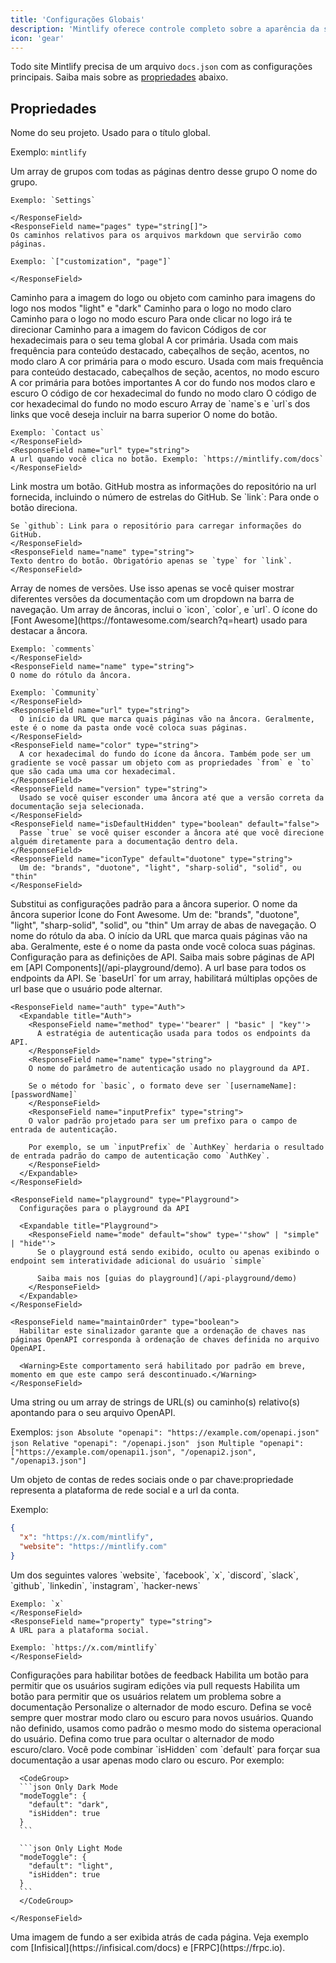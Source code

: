 ```yaml
---
title: 'Configurações Globais'
description: 'Mintlify oferece controle completo sobre a aparência da sua documentação usando o arquivo docs.json'
icon: 'gear'
---
```


Todo site Mintlify precisa de um arquivo `docs.json` com as configurações principais. Saiba mais sobre as [propriedades](#properties) abaixo.

## Propriedades

<ResponseField name="name" type="string" required>
Nome do seu projeto. Usado para o título global.

Exemplo: `mintlify`

</ResponseField>

<ResponseField name="navigation" type="Navigation[]" required>
  Um array de grupos com todas as páginas dentro desse grupo
  <Expandable title="Navigation">
    <ResponseField name="group" type="string">
    O nome do grupo.

    Exemplo: `Settings`

    </ResponseField>
    <ResponseField name="pages" type="string[]">
    Os caminhos relativos para os arquivos markdown que servirão como páginas.

    Exemplo: `["customization", "page"]`

    </ResponseField>

  </Expandable>
</ResponseField>

<ResponseField name="logo" type="string or object">
  Caminho para a imagem do logo ou objeto com caminho para imagens do logo nos modos "light" e "dark"
  <Expandable title="Logo">
    <ResponseField name="light" type="string">
      Caminho para o logo no modo claro
    </ResponseField>
    <ResponseField name="dark" type="string">
      Caminho para o logo no modo escuro
    </ResponseField>
    <ResponseField name="href" type="string" default="/">
      Para onde clicar no logo irá te direcionar
    </ResponseField>
  </Expandable>
</ResponseField>

<ResponseField name="favicon" type="string">
  Caminho para a imagem do favicon
</ResponseField>

<ResponseField name="colors" type="Colors">
  Códigos de cor hexadecimais para o seu tema global
  <Expandable title="Colors">
    <ResponseField name="primary" type="string" required>
      A cor primária. Usada com mais frequência para conteúdo destacado, cabeçalhos de seção, acentos, no modo claro
    </ResponseField>
    <ResponseField name="light" type="string">
      A cor primária para o modo escuro. Usada com mais frequência para conteúdo destacado, cabeçalhos de seção, acentos, no modo escuro
    </ResponseField>
    <ResponseField name="dark" type="string">
      A cor primária para botões importantes
    </ResponseField>
    <ResponseField name="background" type="object">
      A cor do fundo nos modos claro e escuro
      <Expandable title="Object">
        <ResponseField name="light" type="string" required>
          O código de cor hexadecimal do fundo no modo claro
        </ResponseField>
        <ResponseField name="dark" type="string" required>
          O código de cor hexadecimal do fundo no modo escuro
        </ResponseField>
      </Expandable>
    </ResponseField>
  </Expandable>
</ResponseField>

<ResponseField name="topbarLinks" type="TopbarLink[]">
  Array de `name`s e `url`s dos links que você deseja incluir na barra superior
  <Expandable title="TopbarLink">
    <ResponseField name="name" type="string">
    O nome do botão.

    Exemplo: `Contact us`
    </ResponseField>
    <ResponseField name="url" type="string">
    A url quando você clica no botão. Exemplo: `https://mintlify.com/docs`
    </ResponseField>

  </Expandable>
</ResponseField>

<ResponseField name="topbarCtaButton" type="Call to Action">
  <Expandable title="Topbar Call to Action">
    <ResponseField name="type" type={'"link" or "github"'} default="link">
    Link mostra um botão. GitHub mostra as informações do repositório na url fornecida, incluindo o número de estrelas do GitHub.
    </ResponseField>
    <ResponseField name="url" type="string">
    Se `link`: Para onde o botão direciona.

    Se `github`: Link para o repositório para carregar informações do GitHub.
    </ResponseField>
    <ResponseField name="name" type="string">
    Texto dentro do botão. Obrigatório apenas se `type` for `link`.
    </ResponseField>

  </Expandable>
</ResponseField>

<ResponseField name="versions" type="string[]">
  Array de nomes de versões. Use isso apenas se você quiser mostrar diferentes versões
  da documentação com um dropdown na barra de navegação.
</ResponseField>

<ResponseField name="anchors" type="Anchor[]">
  Um array de âncoras, inclui o `icon`, `color`, e `url`.
  <Expandable title="Anchor">
    <ResponseField name="icon" type="string">
    O ícone do [Font Awesome](https://fontawesome.com/search?q=heart) usado para destacar a âncora.

    Exemplo: `comments`
    </ResponseField>
    <ResponseField name="name" type="string">
    O nome do rótulo da âncora.

    Exemplo: `Community`
    </ResponseField>
    <ResponseField name="url" type="string">
      O início da URL que marca quais páginas vão na âncora. Geralmente, este é o nome da pasta onde você coloca suas páginas.
    </ResponseField>
    <ResponseField name="color" type="string">
      A cor hexadecimal do fundo do ícone da âncora. Também pode ser um gradiente se você passar um objeto com as propriedades `from` e `to` que são cada uma uma cor hexadecimal.
    </ResponseField>
    <ResponseField name="version" type="string">
      Usado se você quiser esconder uma âncora até que a versão correta da documentação seja selecionada.
    </ResponseField>
    <ResponseField name="isDefaultHidden" type="boolean" default="false">
      Passe `true` se você quiser esconder a âncora até que você direcione alguém diretamente para a documentação dentro dela.
    </ResponseField>
    <ResponseField name="iconType" default="duotone" type="string">
      Um de: "brands", "duotone", "light", "sharp-solid", "solid", ou "thin"
    </ResponseField>

  </Expandable>
</ResponseField>

<ResponseField name="topAnchor" type="Object">
  Substitui as configurações padrão para a âncora superior.
  <Expandable title="Object">
    <ResponseField name="name" default="Documentation" type="string">
      O nome da âncora superior
    </ResponseField>
    <ResponseField name="icon" default="book-open" type="string">
      Ícone do Font Awesome.
    </ResponseField>
    <ResponseField name="iconType" default="duotone" type="string">
      Um de: "brands", "duotone", "light", "sharp-solid", "solid", ou "thin"
    </ResponseField>
  </Expandable>
</ResponseField>

<ResponseField name="tabs" type="Tabs[]">
  Um array de abas de navegação.
  <Expandable title="Tabs">
    <ResponseField name="name" type="string">
      O nome do rótulo da aba.
    </ResponseField>
    <ResponseField name="url" type="string">
      O início da URL que marca quais páginas vão na aba. Geralmente, este
      é o nome da pasta onde você coloca suas páginas.
    </ResponseField>
  </Expandable>
</ResponseField>

<ResponseField name="api" type="API">
  Configuração para as definições de API. Saiba mais sobre páginas de API em [API Components](/api-playground/demo).
  <Expandable title="API">
    <ResponseField name="baseUrl" type="string">
      A url base para todos os endpoints da API. Se `baseUrl` for um array, habilitará múltiplas opções de url base
      que o usuário pode alternar.
    </ResponseField>

    <ResponseField name="auth" type="Auth">
      <Expandable title="Auth">
        <ResponseField name="method" type='"bearer" | "basic" | "key"'>
          A estratégia de autenticação usada para todos os endpoints da API.
        </ResponseField>
        <ResponseField name="name" type="string">
        O nome do parâmetro de autenticação usado no playground da API.

        Se o método for `basic`, o formato deve ser `[usernameName]:[passwordName]`
        </ResponseField>
        <ResponseField name="inputPrefix" type="string">
        O valor padrão projetado para ser um prefixo para o campo de entrada de autenticação.

        Por exemplo, se um `inputPrefix` de `AuthKey` herdaria o resultado de entrada padrão do campo de autenticação como `AuthKey`.
        </ResponseField>
      </Expandable>
    </ResponseField>

    <ResponseField name="playground" type="Playground">
      Configurações para o playground da API

      <Expandable title="Playground">
        <ResponseField name="mode" default="show" type='"show" | "simple" | "hide"'>
          Se o playground está sendo exibido, oculto ou apenas exibindo o endpoint sem interatividade adicional do usuário `simple`

          Saiba mais nos [guias do playground](/api-playground/demo)
        </ResponseField>
      </Expandable>
    </ResponseField>

    <ResponseField name="maintainOrder" type="boolean">
      Habilitar este sinalizador garante que a ordenação de chaves nas páginas OpenAPI corresponda à ordenação de chaves definida no arquivo OpenAPI.

      <Warning>Este comportamento será habilitado por padrão em breve, momento em que este campo será descontinuado.</Warning>
    </ResponseField>

  </Expandable>
</ResponseField>

<ResponseField name="openapi" type="string | string[]">
  Uma string ou um array de strings de URL(s) ou caminho(s) relativo(s) apontando para o seu
  arquivo OpenAPI.

  Exemplos:
  <CodeGroup>
    ```json Absolute
    "openapi": "https://example.com/openapi.json"
    ```
    ```json Relative
    "openapi": "/openapi.json"
    ```
    ```json Multiple
    "openapi": ["https://example.com/openapi1.json", "/openapi2.json", "/openapi3.json"]
    ```
  </CodeGroup>

</ResponseField>

<ResponseField name="footerSocials" type="FooterSocials">
  Um objeto de contas de redes sociais onde o par chave:propriedade representa a plataforma de rede social e a url da conta.

  Exemplo:
  ```json
  {
    "x": "https://x.com/mintlify",
    "website": "https://mintlify.com"
  }
  ```
  <Expandable title="FooterSocials">
    <ResponseField name="[key]" type="string">
    Um dos seguintes valores `website`, `facebook`, `x`, `discord`, `slack`, `github`, `linkedin`, `instagram`, `hacker-news`

    Exemplo: `x`
    </ResponseField>
    <ResponseField name="property" type="string">
    A URL para a plataforma social.

    Exemplo: `https://x.com/mintlify`
    </ResponseField>
  </Expandable>
</ResponseField>

<ResponseField name="feedback" type="Feedback">
  Configurações para habilitar botões de feedback

  <Expandable title="Feedback">
    <ResponseField name="suggestEdit" type="boolean" default="false">
    Habilita um botão para permitir que os usuários sugiram edições via pull requests
    </ResponseField>
    <ResponseField name="raiseIssue" type="boolean" default="false">
    Habilita um botão para permitir que os usuários relatem um problema sobre a documentação
    </ResponseField>
  </Expandable>
</ResponseField>

<ResponseField name="modeToggle" type="ModeToggle">
  Personalize o alternador de modo escuro.
  <Expandable title="ModeToggle">
    <ResponseField name="default" type={'"light" or "dark"'}>
      Defina se você sempre quer mostrar modo claro ou escuro para novos usuários. Quando não
      definido, usamos como padrão o mesmo modo do sistema operacional do usuário.
    </ResponseField>
    <ResponseField name="isHidden" type="boolean" default="false">
      Defina como true para ocultar o alternador de modo escuro/claro. Você pode combinar `isHidden` com `default` para forçar sua documentação a usar apenas modo claro ou escuro. Por exemplo:

      <CodeGroup>
      ```json Only Dark Mode
      "modeToggle": {
        "default": "dark",
        "isHidden": true
      }
      ```

      ```json Only Light Mode
      "modeToggle": {
        "default": "light",
        "isHidden": true
      }
      ```
      </CodeGroup>

    </ResponseField>

  </Expandable>
</ResponseField>

<ResponseField name="backgroundImage" type="string">
  Uma imagem de fundo a ser exibida atrás de cada página. Veja exemplo com
  [Infisical](https://infisical.com/docs) e [FRPC](https://frpc.io).
</ResponseField>
